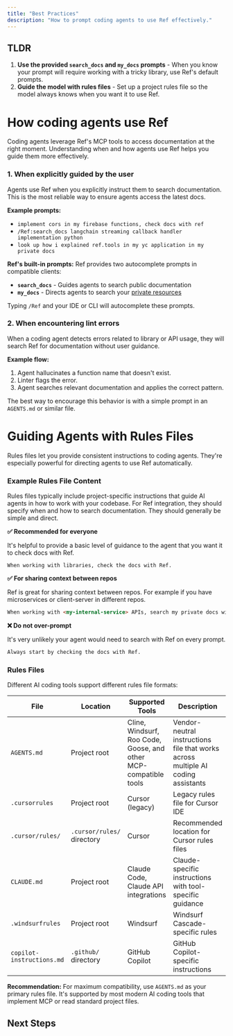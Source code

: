 ```yaml
---
title: "Best Practices"
description: "How to prompt coding agents to use Ref effectively."
---
```


## TLDR

1. **Use the provided `search_docs` and `my_docs` prompts** - When you know your prompt will require working with a tricky library, use Ref's default prompts.
2. **Guide the model with rules files** - Set up a project rules file so the model always knows when you want it to use Ref.

# How coding agents use Ref

Coding agents leverage Ref's MCP tools to access documentation at the right moment. Understanding when and how agents use Ref helps you guide them more effectively.

### 1. When explicitly guided by the user

Agents use Ref when you explicitly instruct them to search documentation. This is the most reliable way to ensure agents access the latest docs.

**Example prompts:**
- `implement cors in my firebase functions, check docs with ref`
- `/Ref:search_docs langchain streaming callback handler implementation python`
- `look up how i explained ref.tools in my yc application in my private docs`

**Ref's built-in prompts:**
Ref provides two autocomplete prompts in compatible clients:
- **`search_docs`** - Guides agents to search public documentation
- **`my_docs`** - Directs agents to search your [private resources](/resources)

Typing `/Ref` and your IDE or CLI will autocomplete these prompts.

### 2. When encountering lint errors

When a coding agent detects errors related to library or API usage, they will search Ref for documentation without user guidance.

**Example flow:**
1. Agent hallucinates a function name that doesn't exist. 
2. Linter flags the error.
3. Agent searches relevant documentation and applies the correct pattern.

The best way to encourage this behavior is with a simple prompt in an `AGENTS.md` or similar file.


# Guiding Agents with Rules Files

Rules files let you provide consistent instructions to coding agents. They're especially powerful for directing agents to use Ref automatically.

### Example Rules File Content

Rules files typically include project-specific instructions that guide AI agents in how to work with your codebase. For Ref integration, they should specify when and how to search documentation. They should generally be simple and direct.

**✅ Recommended for everyone**

It's helpful to provide a basic level of guidance to the agent that you want it to check docs with Ref.

```
When working with libraries, check the docs with Ref.
```

**✅ For sharing context between repos**

Ref is great for sharing context between repos. For example if you have microservices or client-server in different repos.

```markdown
When working with <my-internal-service> APIs, search my private docs with Ref.
```

**❌ Do not over-prompt**

It's very unlikely your agent would need to search with Ref on every prompt.

```markdown
Always start by checking the docs with Ref.
```


### Rules Files

Different AI coding tools support different rules file formats:

| File | Location | Supported Tools | Description |
|------|----------|-----------------|-------------|
| `AGENTS.md` | Project root | Cline, Windsurf, Roo Code, Goose, and other MCP-compatible tools | Vendor-neutral instructions file that works across multiple AI coding assistants |
| `.cursorrules` | Project root | Cursor (legacy) | Legacy rules file for Cursor IDE |
| `.cursor/rules/` | `.cursor/rules/` directory | Cursor | Recommended location for Cursor rules files |
| `CLAUDE.md` | Project root | Claude Code, Claude API integrations | Claude-specific instructions with tool-specific guidance |
| `.windsurfrules` | Project root | Windsurf | Windsurf Cascade-specific rules |
| `copilot-instructions.md` | `.github/` directory | GitHub Copilot | GitHub Copilot-specific instructions |

**Recommendation:** For maximum compatibility, use `AGENTS.md` as your primary rules file. It's supported by most modern AI coding tools that implement MCP or read standard project files.


## Next Steps

<Card icon="gauge-high" title="Dashboard Overview" href="/getting-started/dashboard" />
<Card icon="cubes" title="Index Private Repos" href="/resources/github" />
<Card icon="file-pdf" title="Index PDFs" href="/resources/pdf-markdown" />

